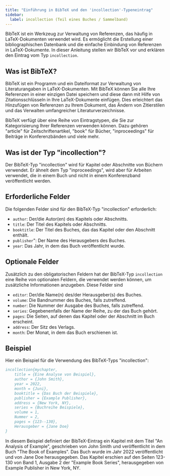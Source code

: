 ```yaml
---
title: "Einführung in BibTeX und den 'incollection'-Typeneintrag"
sidebar:
  label: incollection (Teil eines Buches / Sammelband)
---
```



BibTeX ist ein Werkzeug zur Verwaltung von Referenzen, das häufig in LaTeX-Dokumenten verwendet wird. Es ermöglicht die Erstellung einer bibliographischen Datenbank und die einfache Einbindung von Referenzen in LaTeX-Dokumente. In dieser Anleitung stellen wir BibTeX vor und erklären den Eintrag vom Typ `incollection`.

<CiteDrive/>

## Was ist BibTeX?

BibTeX ist ein Programm und ein Dateiformat zur Verwaltung von Literaturangaben in LaTeX-Dokumenten. Mit BibTeX können Sie alle Ihre Referenzen in einer einzigen Datei speichern und diese dann mit Hilfe von Zitationsschlüsseln in Ihre LaTeX-Dokumente einfügen. Dies erleichtert das Hinzufügen von Referenzen zu Ihrem Dokument, das Ändern von Zitierstilen und das Verwalten umfangreicher Literaturverzeichnisse.

BibTeX verfügt über eine Reihe von Eintragstypen, die Sie zur Kategorisierung Ihrer Referenzen verwenden können. Dazu gehören "article" für Zeitschriftenartikel, "book" für Bücher, "inproceedings" für Beiträge in Konferenzbänden und viele mehr.

## Was ist der Typ "incollection"?

Der BibTeX-Typ "incollection" wird für Kapitel oder Abschnitte von Büchern verwendet. Er ähnelt dem Typ "inproceedings", wird aber für Arbeiten verwendet, die in einem Buch und nicht in einem Konferenzband veröffentlicht werden.

## Erforderliche Felder

Die folgenden Felder sind für den BibTeX-Typ "incollection" erforderlich:

- `author`: Der/die Autor(en) des Kapitels oder Abschnitts.
- `title`: Der Titel des Kapitels oder Abschnitts.
- `booktitle`: Der Titel des Buches, das das Kapitel oder den Abschnitt enthält.
- `publisher`": Der Name des Herausgebers des Buches.
- `year`: Das Jahr, in dem das Buch veröffentlicht wurde.

## Optionale Felder

Zusätzlich zu den obligatorischen Feldern hat der BibTeX-Typ `incollection` eine Reihe von optionalen Feldern, die verwendet werden können, um zusätzliche Informationen anzugeben. Diese Felder sind

- `editor`: Der/die Name(n) des/der Herausgeber(s) des Buches.
- `volume`: Die Bandnummer des Buches, falls zutreffend.
- `number`: Die Nummer der Ausgabe des Buches, falls zutreffend.
- `series`: Gegebenenfalls der Name der Reihe, zu der das Buch gehört.
- `pages`: Die Seiten, auf denen das Kapitel oder der Abschnitt im Buch erscheint.
- `address`: Der Sitz des Verlags.
- `month`: Der Monat, in dem das Buch erschienen ist.

## Beispiel

Hier ein Beispiel für die Verwendung des BibTeX-Typs "incollection":

```bibtex
incollection{mychapter,
	title = {Eine Analyse von Beispiel},
	author = {John Smith},
	year = 2022,
	month = {Juni},
	booktitle = {Das Buch der Beispiele},
	publisher = {Example Publisher},
	address = {New York, NY},
	series = {Buchreihe Beispiele},
	volume = 1,
	Nummer = 2,
	pages = {123--130},
	Herausgeber = {Jane Doe}
}
```

In diesem Beispiel definiert der BibTeX-Eintrag ein Kapitel mit dem Titel "An Analysis of Example", geschrieben von John Smith und veröffentlicht in dem Buch "The Book of Examples". Das Buch wurde im Jahr 2022 veröffentlicht und von Jane Doe herausgegeben. Das Kapitel erschien auf den Seiten 123-130 von Band 1, Ausgabe 2 der "Example Book Series", herausgegeben von Example Publisher in New York, NY.